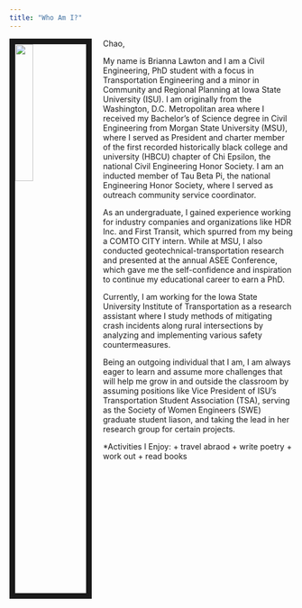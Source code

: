 ```yaml
---
title: "Who Am I?"
---
```



<link rel="stylesheet" href="styles.css" type="text/css">

<img src="headshot/professional_headshot.JPG" style="width:25%; border:10px solid; margin-right: 20px" align="left">

Chao,

My name is Brianna Lawton and I am a Civil Engineering, PhD student with a focus in Transportation Engineering and a minor in Community and Regional Planning at Iowa State University (ISU). I am originally from the Washington, D.C. Metropolitan area where I received my Bachelor’s of Science degree in Civil Engineering from Morgan State University (MSU), where I served as President and charter member of the first recorded historically black college and university (HBCU) chapter of Chi Epsilon, the national Civil Engineering Honor Society. I am an inducted member of Tau Beta Pi, the national Engineering Honor Society, where I served as outreach community service coordinator.

As an undergraduate, I gained experience working for industry companies and organizations like HDR Inc. and First Transit, which spurred from my being a COMTO CITY intern. While at MSU, I also conducted geotechnical-transportation research and presented at the annual ASEE Conference, which gave me the self-confidence and inspiration to continue my educational career to earn a PhD.  

Currently, I am working for the Iowa State University Institute of Transportation as a research assistant where I study methods of mitigating crash incidents along rural intersections by analyzing and implementing various safety countermeasures.

Being an outgoing individual that I am, I am always eager to learn and assume more challenges that will help me grow in and outside the classroom by assuming positions like Vice President of ISU’s Transportation Student Association (TSA), serving as the Society of Women Engineers (SWE) graduate student liason, and taking the lead in her research group for certain projects.



*Activities I Enjoy:
  + travel abraod
  + write poetry
  + work out
  + read books